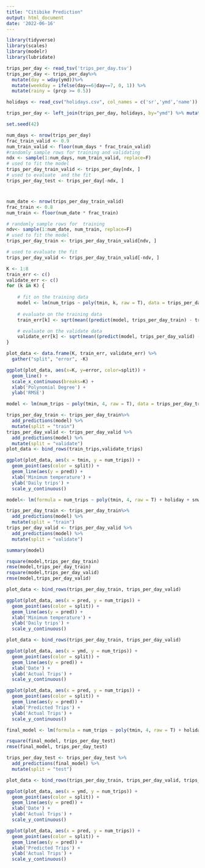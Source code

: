 ```yaml
---
title: "Citibike Prediction"
output: html_document
date: '2022-06-16'
---
```


```r
library(tidyverse)
library(scales)
library(modelr)
library(lubridate)

```
```r
trips_per_day <- read_tsv('trips_per_day.tsv') 
trips_per_day <- trips_per_day%>%
  mutate(day = wday(ymd))%>%
  mutate(weekday = ifelse(day==6|day==7, 0, 1)) %>%
  mutate(rainy = (prcp >= 0.5))

holidays <- read_csv("holidays.csv", col_names = c('sr','ymd','name')) %>% select(ymd) %>% mutate(holiday=1)

trips_per_day <- left_join(trips_per_day, holidays, by="ymd") %>% mutate(holiday = ifelse(is.na(holiday), 0, 1))
```


```r
set.seed(42)

num_days <- nrow(trips_per_day)
frac_train_valid <- 0.9
num_train_valid <- floor(num_days * frac_train_valid)
#randomly sample rows for training and validating
ndx <- sample(1:num_days, num_train_valid, replace=F)
# used to fit the model
trips_per_day_train_valid <- trips_per_day[ndx, ]
# used to evaluate  and the fit
trips_per_day_test <- trips_per_day[-ndx, ]

```
#
```r
num_date <- nrow(trips_per_day_train_valid)
frac_train <- 0.8
num_train <- floor(num_date * frac_train)

# randomly sample rows for  training
ndv<- sample(1:num_date, num_train, replace=F)
# used to fit the model
trips_per_day_train <- trips_per_day_train_valid[ndv, ]

# used to evaluate the fit
trips_per_day_valid <- trips_per_day_train_valid[-ndv, ]


```

```r
K <- 1:8
train_err <- c()
validate_err <- c()
for (k in K) {
  
    # fit on the training data
    model <- lm(num_trips ~ poly(tmin, k, raw = T), data = trips_per_day_train)
    
    # evaluate on the training data
    train_err[k] <- sqrt(mean((predict(model, trips_per_day_train) - trips_per_day_train$num_trips)^2))

    # evaluate on the validate data
    validate_err[k] <- sqrt(mean((predict(model, trips_per_day_valid) - trips_per_day_valid$num_trips)^2))
}
```

```r
plot_data <- data.frame(K, train_err, validate_err) %>%
  gather("split", "error", -K)

ggplot(plot_data, aes(x=K, y=error, color=split)) +
  geom_line() +
  scale_x_continuous(breaks=K) +
  xlab('Polynomial Degree') +
  ylab('RMSE')
```
```r
model <- lm(num_trips ~ poly(tmin, 4, raw = T), data = trips_per_day_train)

trips_per_day_train <- trips_per_day_train%>%
  add_predictions(model) %>%
  mutate(split = "train")
trips_per_day_valid <- trips_per_day_valid %>%
  add_predictions(model) %>%
  mutate(split = "validate")
plot_data <- bind_rows(train_trips,validate_trips)

ggplot(plot_data, aes(x = tmin, y = num_trips)) +
  geom_point(aes(color = split)) +
  geom_line(aes(y = pred)) +
  xlab('Minimum temperature') +
  ylab('Daily trips') +
  scale_y_continuous()
```

```r
model<- lm(formula = num_trips ~ poly(tmin, 4, raw = T) + holiday + snwd + prcp + snow + rainy + weekday + poly(tmax, 4, raw = T), data = trips_per_day_train)

trips_per_day_train <- trips_per_day_train%>%
  add_predictions(model) %>%
  mutate(split = "train")
trips_per_day_valid <- trips_per_day_valid %>%
  add_predictions(model) %>%
  mutate(split = "validate")

summary(model)
```

```r
rsquare(model,trips_per_day_train)
rmse(model,trips_per_day_train)
rsquare(model,trips_per_day_valid)
rmse(model,trips_per_day_valid)
```

```r
plot_data <- bind_rows(trips_per_day_train, trips_per_day_valid)

ggplot(plot_data, aes(x = pred, y = num_trips)) +
  geom_point(aes(color = split)) +
  geom_line(aes(y = pred)) +
  xlab('Minimum temperature') +
  ylab('Daily trips') +
  scale_y_continuous()
```
```r
plot_data <- bind_rows(trips_per_day_train, trips_per_day_valid)

ggplot(plot_data, aes(x = ymd, y = num_trips)) +
  geom_point(aes(color = split)) +
  geom_line(aes(y = pred)) +
  xlab('Date') +
  ylab('Actual Trips') +
  scale_y_continuous()

ggplot(plot_data, aes(x = pred, y = num_trips)) +
  geom_point(aes(color = split)) +
  geom_line(aes(y = pred)) +
  xlab('Predicted Trips') +
  ylab('Actual Trips') +
  scale_y_continuous()
```

```r
final_model <- lm(formula = num_trips ~ poly(tmin, 4, raw = T) + holiday + snwd + prcp + snow + rainy + weekday + poly(tmax, 4, raw = T), data = trips_per_day_train)

rsquare(final_model, trips_per_day_test)
rmse(final_model, trips_per_day_test)

trips_per_day_test <- trips_per_day_test %>%
  add_predictions(final_model) %>%
  mutate(split = "test")
```


```r
plot_data <- bind_rows(trips_per_day_train, trips_per_day_valid, trips_per_day_test)

ggplot(plot_data, aes(x = ymd, y = num_trips)) +
  geom_point(aes(color = split)) +
  geom_line(aes(y = pred)) +
  xlab('Date') +
  ylab('Actual Trips') +
  scale_y_continuous()

ggplot(plot_data, aes(x = pred, y = num_trips)) +
  geom_point(aes(color = split)) +
  geom_line(aes(y = pred)) +
  xlab('Predicted Trips') +
  ylab('Actual Trips') +
  scale_y_continuous()
```